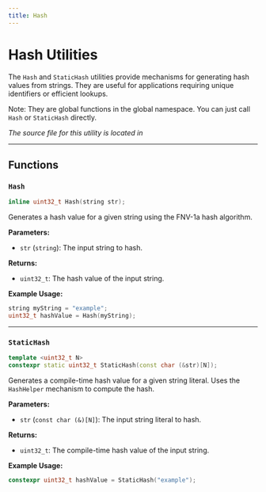 ```yaml
---
title: Hash
---
```


# Hash Utilities

The `Hash` and `StaticHash` utilities provide mechanisms for generating hash values from strings. They are useful for applications requiring unique identifiers or efficient lookups.

Note: They are global functions in the global namespace. You can just call `Hash` or `StaticHash` directly.

*The source file for this utility is located in <GithubLink path="os/framework/Hash.h"/>*

---

## Functions

### `Hash`
```cpp
inline uint32_t Hash(string str);
```

Generates a hash value for a given string using the FNV-1a hash algorithm.

**Parameters:**
- `str` (`string`): The input string to hash.

**Returns:**
- `uint32_t`: The hash value of the input string.

**Example Usage:**
```cpp
string myString = "example";
uint32_t hashValue = Hash(myString);
```

---

### `StaticHash`
```cpp
template <uint32_t N>
constexpr static uint32_t StaticHash(const char (&str)[N]);
```

Generates a compile-time hash value for a given string literal. Uses the `HashHelper` mechanism to compute the hash.

**Parameters:**
- `str` (`const char (&)[N]`): The input string literal to hash.

**Returns:**
- `uint32_t`: The compile-time hash value of the input string.

**Example Usage:**
```cpp
constexpr uint32_t hashValue = StaticHash("example");
```